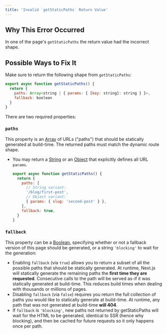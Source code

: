 ```yaml
---
title: 'Invalid `getStaticPaths` Return Value'
---
```


## Why This Error Occurred

In one of the page's `getStaticPaths` the return value had the incorrect shape.

## Possible Ways to Fix It

Make sure to return the following shape from `getStaticPaths`:

```js filename="pages/blog/[slug].js"
export async function getStaticPaths() {
  return {
    paths: Array<string | { params: { [key: string]: string } }>,
    fallback: boolean
  }
}
```

There are two required properties:

### `paths`

This property is an [Array](https://developer.mozilla.org/en-US/docs/Web/JavaScript/Reference/Global_Objects/Array) of URLs ("paths") that should be statically generated at build-time. The returned paths must match the dynamic route shape.

- You may return a [String](https://developer.mozilla.org/en-US/docs/Web/JavaScript/Reference/Global_Objects/String) or an [Object](https://developer.mozilla.org/en-US/docs/Web/JavaScript/Reference/Global_Objects/Object) that explicitly defines all URL `params`.

  ```js filename="pages/blog/[slug].js"
  export async function getStaticPaths() {
    return {
      paths: [
        // String variant:
        '/blog/first-post',
        // Object variant:
        { params: { slug: 'second-post' } },
      ],
      fallback: true,
    }
  }
  ```

### `fallback`

This property can be a [Boolean](https://developer.mozilla.org/en-US/docs/Web/JavaScript/Reference/Global_Objects/Boolean), specifying whether or not a fallback version of this page should be generated, or a string `'blocking'` to wait for the generation:

- Enabling `fallback` (via `true`) allows you to return a subset of all the possible paths that should be statically generated. At runtime, Next.js will statically generate the remaining paths the **first time they are requested**. Consecutive calls to the path will be served as-if it was statically generated at build-time. This reduces build times when dealing with thousands or millions of pages.
- Disabling `fallback` (via `false`) requires you return the full collection of paths you would like to statically generate at build-time. At runtime, any path that was not generated at build-time **will 404**.
- If `fallback` is `'blocking'`, new paths not returned by getStaticPaths will wait for the HTML to be generated, identical to SSR (hence why blocking), and then be cached for future requests so it only happens once per path.
